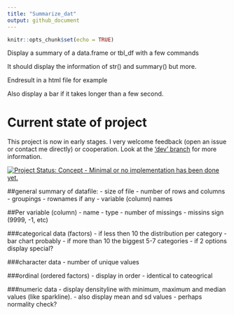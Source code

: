```yaml
---
title: "Summarize_dat"
output: github_document
---
```


```r
knitr::opts_chunk$set(echo = TRUE)
```
Display a summary of a data.frame or tbl_df with a few commands

It should display the information of str() and summary() but more.

Endresult in a html file for example

Also display a bar if it takes longer than a few second.

# Current state of project
This project is now in early stages. I very welcome feedback (open an issue or contact
me directly) or cooperation. Look at the ['dev' branch ](https://github.com/RMHogervorst/summarize_dat/tree/dev) for more information.

[![Project Status: Concept - Minimal or no implementation has been done yet.](http://www.repostatus.org/badges/latest/concept.svg)](http://www.repostatus.org/#concept)





##general summary of datafile: 
- size of file
- number of rows and columns
- groupings
- rownames if any
- variable (column) names

##Per variable (column)
- name
- type
- number of missings
- missins sign (9999, -1, etc)

###categorical data (factors)
- if less then 10 the distribution per category 
- bar chart probably
- if more than 10 the biggest 5-7 categories
- if 2 options display special?

###character data
- number of unique values

###ordinal (ordered factors)
- display in order
- identical to cateogrical

###numeric data
- display densityline with minimum, maximum and median values (like sparkline).
- also display mean and sd values
- perhaps normality check?
